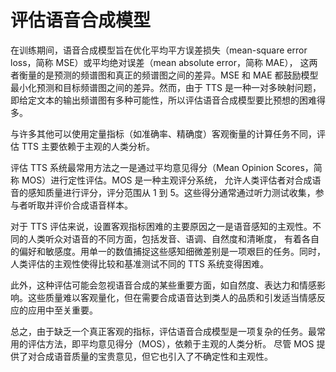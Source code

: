 # 评估语音合成模型

在训练期间，语音合成模型旨在优化平均平方误差损失（mean-square error loss，简称 MSE）或平均绝对误差（mean absolute error，简称 MAE），
这两者衡量的是预测的频谱图和真正的频谱图之间的差异。MSE 和 MAE 都鼓励模型最小化预测和目标频谱图之间的差异。然而，由于 TTS 是一种一对多映射问题，
即给定文本的输出频谱图有多种可能性，所以评估语音合成模型要比预想的困难得多。

与许多其他可以使用定量指标（如准确率、精确度）客观衡量的计算任务不同，评估 TTS 主要依赖于主观的人类分析。

评估 TTS 系统最常用方法之一是通过平均意见得分（Mean Opinion Scores，简称 MOS）进行定性评估。MOS 是一种主观评分系统，
允许人类评估者对合成语音的感知质量进行评分，评分范围从 1 到 5。这些得分通常通过听力测试收集，参与者听取并评价合成语音样本。

对于 TTS 评估来说，设置客观指标困难的主要原因之一是语音感知的主观性。不同的人类听众对语音的不同方面，包括发音、语调、自然度和清晰度，
有着各自的偏好和敏感度。用单一的数值捕捉这些感知细微差别是一项艰巨的任务。同时，人类评估的主观性使得比较和基准测试不同的 TTS 系统变得困难。

此外，这种评估可能会忽视语音合成的某些重要方面，如自然度、表达力和情感影响。这些质量难以客观量化，但在需要合成语音达到类人的品质和引发适当情感反应的应用中至关重要。

总之，由于缺乏一个真正客观的指标，评估语音合成模型是一项复杂的任务。最常用的评估方法，即平均意见得分（MOS），依赖于主观的人类分析。
尽管 MOS 提供了对合成语音质量的宝贵意见，但它也引入了不确定性和主观性。
